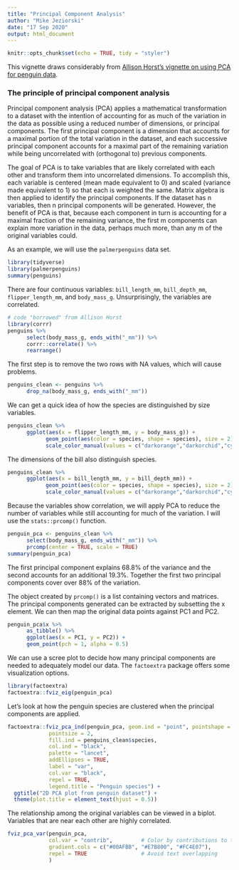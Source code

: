 ```yaml
---
title: "Principal Component Analysis"
author: "Mike Jeziorski"
date: "17 Sep 2020"
output: html_document
---
```


```r
knitr::opts_chunk$set(echo = TRUE, tidy = "styler")
```

This vignette draws considerably from [Allison Horst's vignette on using PCA for penguin data](https://github.com/allisonhorst/palmerpenguins/blob/master/vignettes/pca.Rmd).

### The **principle** of **principal** component analysis

Principal component analysis (PCA) applies a mathematical transformation to a dataset with the intention of accounting for as much of the variation in the data as possible using a reduced number of dimensions, or principal components. The first principal component is a dimension that accounts for a maximal portion of the total variation in the dataset, and each successive principal component accounts for a maximal part of the remaining variation while being uncorrelated with (orthogonal to) previous components.

The goal of PCA is to take variables that are likely correlated with each other and transform them into uncorrelated dimensions. To accomplish this, each variable is centered (mean made equivalent to 0) and scaled (variance made equivalent to 1) so that each is weighted the same. Matrix algebra is then applied to identify the principal components. If the dataset has n variables, then n principal components will be generated. However, the benefit of PCA is that, because each component in turn is accounting for a maximal fraction of the remaining variance, the first m components can explain more variation in the data, perhaps much more, than any m of the original variables could.

As an example, we will use the `palmerpenguins` data set.

```r
library(tidyverse)
library(palmerpenguins)
summary(penguins)
```

There are four continuous variables: `bill_length_mm`, `bill_depth_mm`, `flipper_length_mm`, and `body_mass_g`.  Unsurprisingly, the variables are correlated.

```r
# code "borrowed" from Allison Horst
library(corrr)
penguins %>%
      select(body_mass_g, ends_with("_mm")) %>%
      corrr::correlate() %>%
      rearrange()
```

The first step is to remove the two rows with NA values, which will cause problems.

```r
penguins_clean <- penguins %>%
      drop_na(body_mass_g, ends_with("_mm"))
```

We can get a quick idea of how the species are distinguished by size variables.

```r
penguins_clean %>%
      ggplot(aes(x = flipper_length_mm, y = body_mass_g)) +
            geom_point(aes(color = species, shape = species), size = 2) +
            scale_color_manual(values = c("darkorange","darkorchid","cyan4"))
```

The dimensions of the bill also distinguish species.

```r
penguins_clean %>%
      ggplot(aes(x = bill_length_mm, y = bill_depth_mm)) +
            geom_point(aes(color = species, shape = species), size = 2) +
            scale_color_manual(values = c("darkorange","darkorchid","cyan4"))
```

Because the variables show correlation, we will apply PCA to reduce the number of variables while still accounting for much of the variation.  I will use the `stats::prcomp()` function.

```r
penguin_pca <- penguins_clean %>%
      select(body_mass_g, ends_with("_mm")) %>%
      prcomp(center = TRUE, scale = TRUE)
summary(penguin_pca)
```

The first principal component explains 68.8% of the variance and the second accounts for an additional 19.3%.  Together the first two principal components cover over 88% of the variation.

The object created by `prcomp()` is a list containing vectors and matrices.  The principal components generated can be extracted by subsetting the x element.  We can then map the original data points against PC1 and PC2.

```r
penguin_pca$x %>% 
      as_tibble() %>%
      ggplot(aes(x = PC1, y = PC2)) +
      geom_point(pch = 1, alpha = 0.5)
```

We can use a scree plot to decide how many principal components are needed to adequately model our data.  The `factoextra` package offers some visualization options.

```r
library(factoextra)
factoextra::fviz_eig(penguin_pca)
```

Let's look at how the penguin species are clustered when the principal components are applied.

```r
factoextra::fviz_pca_ind(penguin_pca, geom.ind = "point", pointshape = 21, 
             pointsize = 2, 
             fill.ind = penguins_clean$species, 
             col.ind = "black", 
             palette = "lancet", 
             addEllipses = TRUE,
             label = "var",
             col.var = "black",
             repel = TRUE,
             legend.title = "Penguin species") +
  ggtitle("2D PCA plot from penguin dataset") +
  theme(plot.title = element_text(hjust = 0.5))
```

The relationship among the original variables can be viewed in a biplot.  Variables that are near each other are highly correlated.

```r
fviz_pca_var(penguin_pca,
             col.var = "contrib",         # Color by contributions to the PC
             gradient.cols = c("#00AFBB", "#E7B800", "#FC4E07"),
             repel = TRUE                 # Avoid text overlapping
             )
```

